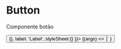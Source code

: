 
<Meta title="Components/Button" component={Button}/>

# Button

 Componente botão 

<ArgsTable of={Button}/>
<Button label="Teste botão"/>
<Canvas>
  <Story
  name="Button Component"
  args={{
      ...Button.defaultProps, 
      onClick: () =>{},
      label: 'Label',
      styleSheet:{}
  }}>
  {(args) => <Button {...args}/>}
  </Story>
 </Canvas>
